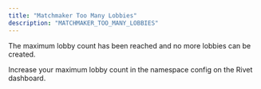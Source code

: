 ```yaml
---
title: "Matchmaker Too Many Lobbies"
description: "MATCHMAKER_TOO_MANY_LOBBIES"
---
```


The maximum lobby count has been reached and no more lobbies can be created.

Increase your maximum lobby count in the namespace config on the Rivet dashboard.

